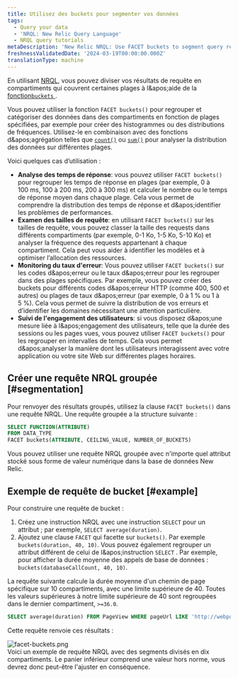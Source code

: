```yaml
---
title: Utilisez des buckets pour segmenter vos données
tags:
  - Query your data
  - 'NRQL: New Relic Query Language'
  - NRQL query tutorials
metaDescription: 'New Relic NRQL: Use FACET buckets to segment query results into groups based on numerical values, then grouped into buckets that cover a range.'
freshnessValidatedDate: '2024-03-19T00:00:00.000Z'
translationType: machine
---
```


En utilisant [NRQL](/docs/query-data/nrql-new-relic-query-language/getting-started/introduction-nrql), vous pouvez diviser vos résultats de requête en compartiments qui couvrent certaines plages à l&amp;apos;aide de la [fonction`buckets` ](/docs/query-your-data/nrql-new-relic-query-language/get-started/nrql-syntax-clauses-functions/#func-buckets).

Vous pouvez utiliser la fonction `FACET buckets()` pour regrouper et catégoriser des données dans des compartiments en fonction de plages spécifiées, par exemple pour créer des histogrammes ou des distributions de fréquences. Utilisez-le en combinaison avec des fonctions d&amp;apos;agrégation telles que [`count()`](/docs/query-your-data/nrql-new-relic-query-language/get-started/nrql-syntax-clauses-functions/#func-count) ou [`sum()`](/docs/query-your-data/nrql-new-relic-query-language/get-started/nrql-syntax-clauses-functions/#func-sum) pour analyser la distribution des données sur différentes plages.

Voici quelques cas d’utilisation :

* **Analyse des temps de réponse**: vous pouvez utiliser `FACET buckets()` pour regrouper les temps de réponse en plages (par exemple, 0 à 100 ms, 100 à 200 ms, 200 à 300 ms) et calculer le nombre ou le temps de réponse moyen dans chaque plage. Cela vous permet de comprendre la distribution des temps de réponse et d&amp;apos;identifier les problèmes de performances.
* **Examen des tailles de requête**: en utilisant `FACET buckets()` sur les tailles de requête, vous pouvez classer la taille des requests dans différents compartiments (par exemple, 0-1 Ko, 1-5 Ko, 5-10 Ko) et analyser la fréquence des requests appartenant à chaque compartiment. Cela peut vous aider à identifier les modèles et à optimiser l’allocation des ressources.
* **Monitoring du taux d'erreur**: Vous pouvez utiliser `FACET buckets()` sur les codes d&amp;apos;erreur ou le taux d&amp;apos;erreur pour les regrouper dans des plages spécifiques. Par exemple, vous pouvez créer des buckets pour différents codes d&amp;apos;erreur HTTP (comme 400, 500 et autres) ou plages de taux d&amp;apos;erreur (par exemple, 0 à 1 % ou 1 à 5 %). Cela vous permet de suivre la distribution de vos erreurs et d’identifier les domaines nécessitant une attention particulière.
* **Suivi de l'engagement des utilisateurs**: si vous disposez d&amp;apos;une mesure liée à l&amp;apos;engagement des utilisateurs, telle que la durée des sessions ou les pages vues, vous pouvez utiliser `FACET buckets()` pour les regrouper en intervalles de temps. Cela vous permet d&amp;apos;analyser la manière dont les utilisateurs interagissent avec votre application ou votre site Web sur différentes plages horaires.

## Créer une requête NRQL groupée [#segmentation]

Pour renvoyer des résultats groupés, utilisez la clause `FACET buckets()` dans une requête NRQL. Une requête groupée a la structure suivante :

```sql
SELECT FUNCTION(ATTRIBUTE) 
FROM DATA_TYPE 
FACET buckets(ATTRIBUTE, CEILING_VALUE, NUMBER_OF_BUCKETS)
```

Vous pouvez utiliser une requête NRQL groupée avec n'importe quel attribut stocké sous forme de valeur numérique dans la base de données New Relic.

## Exemple de requête de bucket [#example]

Pour construire une requête de bucket :

1. Créez une instruction NRQL avec une instruction `SELECT` pour un attribut ; par exemple, `SELECT average(duration)`.
2. Ajoutez une clause `FACET` qui facette sur `buckets()`. Par exemple `buckets(duration, 40, 10)`. Vous pouvez également regrouper un attribut différent de celui de l&amp;apos;instruction `SELECT` . Par exemple, pour afficher la durée moyenne des appels de base de données : `buckets(databaseCallCount, 40, 10)`.

La requête suivante calcule la durée moyenne d'un chemin de page spécifique sur 10 compartiments, avec une limite supérieure de 40. Toutes les valeurs supérieures à notre limite supérieure de 40 sont regroupées dans le dernier compartiment, `>=36.0`.

```sql
SELECT average(duration) FROM PageView WHERE pageUrl LIKE 'http://webportal.telco%' SINCE 1 week ago FACET buckets(duration, 40, 10)
```

Cette requête renvoie ces résultats :

<img title="facet-buckets.png" alt="facet-buckets.png" src="/images/queries-nrql_screenshot-full_facet-by-buckets-NRQL-query-builder.webp" />

<figcaption>
  Voici un exemple de requête NRQL avec des segments divisés en dix compartiments. Le panier inférieur comprend une valeur hors norme, vous devrez donc peut-être l'ajuster en conséquence.
</figcaption>